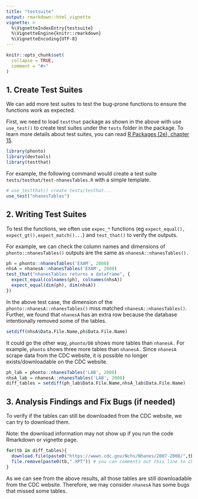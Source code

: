 ```yaml
---
title: "testsuite"
output: rmarkdown::html_vignette
vignette: >
  %\VignetteIndexEntry{testsuite}
  %\VignetteEngine{knitr::rmarkdown}
  %\VignetteEncoding{UTF-8}
---
```


```r
knitr::opts_chunk$set(
  collapse = TRUE,
  comment = "#>"
)
```

## 1. Create Test Suites

We can add more test suites to test the bug-prone functions to ensure the functions work as expected.

First, we need to load `testthat` package as shown in the above with use  `use_test()` to create test suites under the `tests` folder in the package. To learn more details about test suites, you can read [R Packages (2e), chapter 15](https://r-pkgs.org/testing-design.html).
```r
library(phonto)
library(devtools)
library(testthat)
```

For example, the following command would create a test suite `tests/testhat/test-nhanesTables.R` with a simple template.
```r
# use_testthat() create tests/testhat...
use_test("nhanesTables")
```

## 2. Writing Test Suites

To test the functions, we often use `expec_*` functions (eg `expect_equal(), expect_gt(),expect_match()...`) and `test_that()` to verify the outputs. 

For example, we can check the column names and dimensions of `phonto::nhanesTables()` outputs are the same as `nhanesA::nhanesTables().`

```r
ph = phonto::nhanesTables('EXAM', 2008)
nhsA = nhanesA::nhanesTables('EXAM', 2008)
test_that("nhanesTables returns a dataframe", {
  expect_equal(colnames(ph), colnames(nhsA))
  expect_equal(dim(ph), dim(nhsA))
})
```

In the above test case, the dimension of the `phonto::nhanesA::nhanesTables()` miss matched `nhanesA::nhanesTables()`.
Further, we found that `nhanesA` has an extra row because the database intentionally removed some of the tables.

```r
setdiff(nhsA$Data.File.Name,ph$Data.File.Name)
```

It could go the other way, `phonto/DB` shows more tables than `nhanesA.` For example, `phonto` shows three more tables than `nhanesA.`  Since `nhanesA` scrape data from the CDC website,  it is possible no longer exists/downloadable on the CDC website. 

```r
ph_lab = phonto::nhanesTables('LAB', 2008)
nhsA_lab = nhanesA::nhanesTables('LAB', 2008)
diff_tables = setdiff(ph_lab$Data.File.Name,nhsA_lab$Data.File.Name)
```


## 3. Analysis Findings and Fix Bugs (if needed)

 To verify if the tables can still be downloaded from the CDC website, we can try to download them.  
 
 Note: the download information may not show up if you run the code Rmarkdown or vignette page.
 
```r
for(tb in diff_tables){
  download.file(paste0("https://wwwn.cdc.gov/Nchs/Nhanes/2007-2008/",tb,".XPT"),paste0(tb,".XPT"))
  file.remove(paste0(tb,".XPT")) # you can comments out this line to check the files
}

```
As we can see from the above results, all those tables are still downloadable from the CDC website. Therefore, we may consider `nhanesA` has some bugs that missed some tables.

